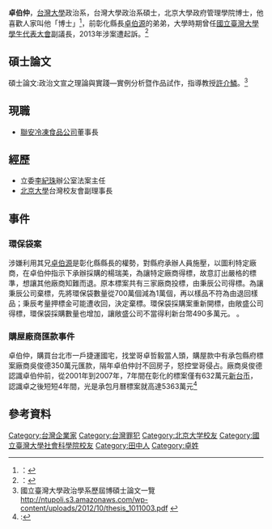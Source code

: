 '''卓伯仲'''，[[台灣大學|台灣大學]]政治系，台灣大學政治系碩士，北京大學政府管理學院博士，他喜歡人家叫他「博士」<ref>：{{cite news | language =zh-tw | url =http://mag.chinatimes.com/mag-cnt.aspx?artid=17883 | title =卓伯仲，彰化縣府官員聞聲喪膽的「卓博士」 | publisher =[[中時電子報|中時電子報]] | date =2013-01-16 | access-date =2013-06-01 | archive-url =https://web.archive.org/web/20130519043053/http://mag.chinatimes.com/mag-cnt.aspx?artid=17883 | archive-date =2013-05-19 | dead-url =yes }}</ref>，前彰化縣長[[卓伯源|卓伯源]]的弟弟，大學時期曾任[[國立臺灣大學學生會|國立臺灣大學學生代表大會]]副議長，2013年涉案遭起訴。<ref name="環保袋案">：{{cite news | language =zh-tw | url =http://www.cna.com.tw/News/aSOC/201305300184-1.aspx | title =環保袋案 卓伯仲楊瑞美遭起訴 | publisher =[[中央通訊社|中央通訊社]] | date =102-05-30 | access-date =2013-05-31 | archive-url =https://web.archive.org/web/20140525200404/http://www.cna.com.tw/News/aSOC/201305300184-1.aspx | archive-date =2014-05-25 | dead-url =yes }}</ref>

==碩士論文==
碩士論文:政治文宣之理論與實踐—實例分析暨作品試作，指導教授[[許介鱗|許介鱗]]。<ref>國立臺灣大學政治學系歷屆博碩士論文一覽 http://ntupoli.s3.amazonaws.com/wp-content/uploads/2012/10/thesis_1011003.pdf {{Wayback|url=http://ntupoli.s3.amazonaws.com/wp-content/uploads/2012/10/thesis_1011003.pdf |date=20160304121755 }}</ref>

==現職==
*[[聯安冷凍食品公司|聯安冷凍食品公司]]董事長{{r|購屋廠商匯款事件}}

==經歷==
*立委[[李紀珠|李紀珠]]辦公室法案主任
*[[北京大學|北京大學]]台灣校友會副理事長{{r|購屋廠商匯款事件}}

==事件==

===環保袋案===
涉嫌利用其兄[[卓伯源|卓伯源]]是彰化縣縣長的權勢，對縣府承辦人員施壓，以圖利特定廠商，在卓伯仲指示下承辦採購的楊瑞美，為讓特定廠商得標，故意訂出嚴格的標準，想讓其他廠商知難而退。原本標案共有三家廠商投標，由秉辰公司得標。為讓秉辰公司棄標，先將環保袋數量從700萬個減為1萬個，再以樣品不符為由退回樣品；秉辰考量押標金可能遭收回，決定棄標。環保袋採購案重新開標，由敞盛公司得標，環保袋採購數量也增加，讓敞盛公司不當得利新台幣490多萬元。
。{{r|環保袋案}}

===購屋廠商匯款事件===
卓伯仲，購買台北市一戶捷運國宅，找堂哥卓哲毅當人頭，購屋款中有承包縣府標案廠商吳俊德350萬元匯款，隔年卓伯仲討不回房子，怒控堂哥侵占。廠商吳俊德認識卓伯仲前，從2001年到2007年，7年間在彰化的標案僅有632萬元[[新台币|新台币]]，認識卓之後短短4年間，光是承包月曆標案就高達5363萬元<ref name="購屋廠商匯款事件">:{{cite news | language =zh-tw | url =http://www.appledaily.com.tw/appledaily/article/headline/20130106/34752845/ | title =縣長弟買屋 彰縣包商匯350萬 | publisher =[[蘋果日報|蘋果日報]] | date =2013-01-06 | accessdate =2013-06-01 | archive-date =2016-03-04 | archive-url =https://web.archive.org/web/20160304141216/http://www.appledaily.com.tw/appledaily/article/headline/20130106/34752845/ }}</ref>

==參考資料==
{{Reflist}}

[[Category:台灣企業家|Category:台灣企業家]]
[[Category:台灣罪犯|Category:台灣罪犯]]
[[Category:北京大学校友|Category:北京大学校友]]
[[Category:國立臺灣大學社會科學院校友|Category:國立臺灣大學社會科學院校友]]
[[Category:田中人|Category:田中人]]
[[Category:卓姓|Category:卓姓]]